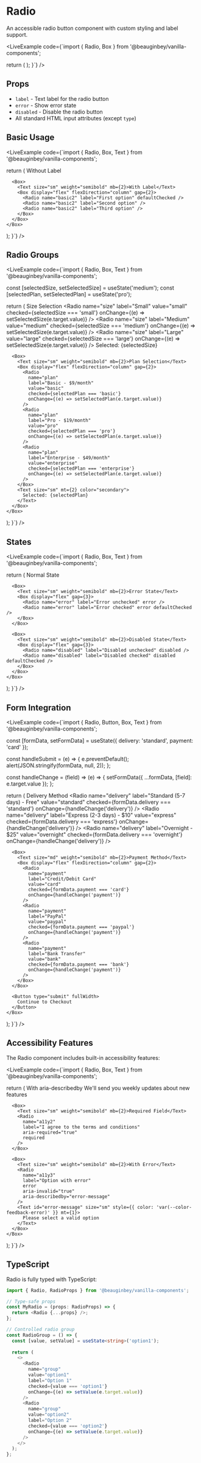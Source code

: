 
# Radio

An accessible radio button component with custom styling and label support.

<LiveExample
  code={`import { Radio, Box } from '@beauginbey/vanilla-components';

  return (
    <Box display="flex" gap={3} flexDirection="column">
      <Radio name="example1" label="Option 1" defaultChecked />
      <Radio name="example1" label="Option 2" />
      <Radio name="example1" label="Option 3" />
    </Box>
  );
}`}
/>

## Props

- `label` - Text label for the radio button
- `error` - Show error state
- `disabled` - Disable the radio button
- All standard HTML input attributes (except `type`)

## Basic Usage

<LiveExample
  code={`import { Radio, Box, Text } from '@beauginbey/vanilla-components';

  return (
    <Box display="flex" flexDirection="column" gap={4}>
      <Box>
        <Text size="sm" weight="semibold" mb={2}>Without Label</Text>
        <Box display="flex" gap={2}>
          <Radio name="basic1" defaultChecked />
          <Radio name="basic1" />
          <Radio name="basic1" />
        </Box>
      </Box>
      
      <Box>
        <Text size="sm" weight="semibold" mb={2}>With Label</Text>
        <Box display="flex" flexDirection="column" gap={2}>
          <Radio name="basic2" label="First option" defaultChecked />
          <Radio name="basic2" label="Second option" />
          <Radio name="basic2" label="Third option" />
        </Box>
      </Box>
    </Box>
  );
}`}
/>

## Radio Groups

<LiveExample
  code={`import { Radio, Box, Text } from '@beauginbey/vanilla-components';

  const [selectedSize, setSelectedSize] = useState('medium');
  const [selectedPlan, setSelectedPlan] = useState('pro');
  
  return (
    <Box display="flex" flexDirection="column" gap={4}>
      <Box>
        <Text size="sm" weight="semibold" mb={2}>Size Selection</Text>
        <Box display="flex" gap={3}>
          <Radio 
            name="size" 
            label="Small" 
            value="small"
            checked={selectedSize === 'small'}
            onChange={(e) => setSelectedSize(e.target.value)}
          />
          <Radio 
            name="size" 
            label="Medium" 
            value="medium"
            checked={selectedSize === 'medium'}
            onChange={(e) => setSelectedSize(e.target.value)}
          />
          <Radio 
            name="size" 
            label="Large" 
            value="large"
            checked={selectedSize === 'large'}
            onChange={(e) => setSelectedSize(e.target.value)}
          />
        </Box>
        <Text size="sm" mt={2} color="secondary">
          Selected: {selectedSize}
        </Text>
      </Box>
      
      <Box>
        <Text size="sm" weight="semibold" mb={2}>Plan Selection</Text>
        <Box display="flex" flexDirection="column" gap={2}>
          <Radio 
            name="plan" 
            label="Basic - $9/month" 
            value="basic"
            checked={selectedPlan === 'basic'}
            onChange={(e) => setSelectedPlan(e.target.value)}
          />
          <Radio 
            name="plan" 
            label="Pro - $19/month" 
            value="pro"
            checked={selectedPlan === 'pro'}
            onChange={(e) => setSelectedPlan(e.target.value)}
          />
          <Radio 
            name="plan" 
            label="Enterprise - $49/month" 
            value="enterprise"
            checked={selectedPlan === 'enterprise'}
            onChange={(e) => setSelectedPlan(e.target.value)}
          />
        </Box>
        <Text size="sm" mt={2} color="secondary">
          Selected: {selectedPlan}
        </Text>
      </Box>
    </Box>
  );
}`}
/>

## States

<LiveExample
  code={`import { Radio, Box, Text } from '@beauginbey/vanilla-components';

  return (
    <Box display="flex" flexDirection="column" gap={4}>
      <Box>
        <Text size="sm" weight="semibold" mb={2}>Normal State</Text>
        <Box display="flex" gap={3}>
          <Radio name="normal" label="Unchecked" />
          <Radio name="normal" label="Checked" defaultChecked />
        </Box>
      </Box>
      
      <Box>
        <Text size="sm" weight="semibold" mb={2}>Error State</Text>
        <Box display="flex" gap={3}>
          <Radio name="error" label="Error unchecked" error />
          <Radio name="error" label="Error checked" error defaultChecked />
        </Box>
      </Box>
      
      <Box>
        <Text size="sm" weight="semibold" mb={2}>Disabled State</Text>
        <Box display="flex" gap={3}>
          <Radio name="disabled" label="Disabled unchecked" disabled />
          <Radio name="disabled" label="Disabled checked" disabled defaultChecked />
        </Box>
      </Box>
    </Box>
  );
}`}
/>

## Form Integration

<LiveExample
  code={`import { Radio, Button, Box, Text } from '@beauginbey/vanilla-components';

  const [formData, setFormData] = useState({
    delivery: 'standard',
    payment: 'card'
  });
  
  const handleSubmit = (e) => {
    e.preventDefault();
    alert(JSON.stringify(formData, null, 2));
  };
  
  const handleChange = (field) => (e) => {
    setFormData({ ...formData, [field]: e.target.value });
  };
  
  return (
    <Box as="form" onSubmit={handleSubmit} display="flex" flexDirection="column" gap={4}>
      <Box>
        <Text size="md" weight="semibold" mb={2}>Delivery Method</Text>
        <Box display="flex" flexDirection="column" gap={2}>
          <Radio 
            name="delivery" 
            label="Standard (5-7 days) - Free" 
            value="standard"
            checked={formData.delivery === 'standard'}
            onChange={handleChange('delivery')}
          />
          <Radio 
            name="delivery" 
            label="Express (2-3 days) - $10" 
            value="express"
            checked={formData.delivery === 'express'}
            onChange={handleChange('delivery')}
          />
          <Radio 
            name="delivery" 
            label="Overnight - $25" 
            value="overnight"
            checked={formData.delivery === 'overnight'}
            onChange={handleChange('delivery')}
          />
        </Box>
      </Box>
      
      <Box>
        <Text size="md" weight="semibold" mb={2}>Payment Method</Text>
        <Box display="flex" flexDirection="column" gap={2}>
          <Radio 
            name="payment" 
            label="Credit/Debit Card" 
            value="card"
            checked={formData.payment === 'card'}
            onChange={handleChange('payment')}
          />
          <Radio 
            name="payment" 
            label="PayPal" 
            value="paypal"
            checked={formData.payment === 'paypal'}
            onChange={handleChange('payment')}
          />
          <Radio 
            name="payment" 
            label="Bank Transfer" 
            value="bank"
            checked={formData.payment === 'bank'}
            onChange={handleChange('payment')}
          />
        </Box>
      </Box>
      
      <Button type="submit" fullWidth>
        Continue to Checkout
      </Button>
    </Box>
  );
}`}
/>

## Accessibility Features

The Radio component includes built-in accessibility features:

<LiveExample
  code={`import { Radio, Box, Text } from '@beauginbey/vanilla-components';

  return (
    <Box display="flex" flexDirection="column" gap={4}>
      <Box>
        <Text size="sm" weight="semibold" mb={2}>With aria-describedby</Text>
        <Radio 
          name="a11y1" 
          label="Subscribe to newsletter" 
          aria-describedby="newsletter-help"
        />
        <Text id="newsletter-help" size="sm" color="secondary" mt={1}>
          We'll send you weekly updates about new features
        </Text>
      </Box>
      
      <Box>
        <Text size="sm" weight="semibold" mb={2}>Required Field</Text>
        <Radio 
          name="a11y2" 
          label="I agree to the terms and conditions" 
          aria-required="true"
          required
        />
      </Box>
      
      <Box>
        <Text size="sm" weight="semibold" mb={2}>With Error</Text>
        <Radio 
          name="a11y3" 
          label="Option with error" 
          error
          aria-invalid="true"
          aria-describedby="error-message"
        />
        <Text id="error-message" size="sm" style={{ color: 'var(--color-feedback-error)' }} mt={1}>
          Please select a valid option
        </Text>
      </Box>
    </Box>
  );
}`}
/>

## TypeScript

Radio is fully typed with TypeScript:

```typescript
import { Radio, RadioProps } from '@beauginbey/vanilla-components';

// Type-safe props
const MyRadio = (props: RadioProps) => {
  return <Radio {...props} />;
};

// Controlled radio group
const RadioGroup = () => {
  const [value, setValue] = useState<string>('option1');
  
  return (
    <>
      <Radio
        name="group"
        value="option1"
        label="Option 1"
        checked={value === 'option1'}
        onChange={(e) => setValue(e.target.value)}
      />
      <Radio
        name="group"
        value="option2"
        label="Option 2"
        checked={value === 'option2'}
        onChange={(e) => setValue(e.target.value)}
      />
    </>
  );
};
```